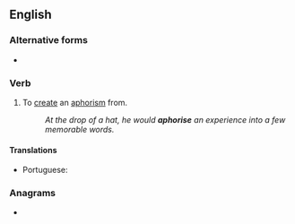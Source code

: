 ==English==

===Alternative forms===
* {{l|en|aphorize}}

===Verb===
{{en-verb|aphoris}}

# {{lb|en|transitive}} To [[create]] an [[aphorism]] from.
#: ''At the drop of a hat, he would '''aphorise''' an experience into a few memorable words.''

====Translations====
{{trans-top|to create an aphorism}}
* Portuguese: {{t|pt|aforismar}}
{{trans-mid}}
{{trans-bottom}}

===Anagrams===
* {{anagrams|en|roepiahs}}
